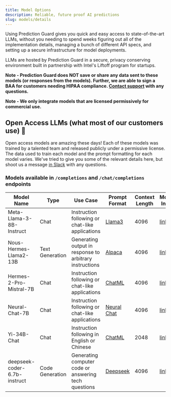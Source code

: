 ```yaml
---
title: Model Options
description: Reliable, future proof AI predictions
slug: models/details
---
```


Using Prediction Guard gives you quick and easy access to state-of-the-art LLMs, without you needing to spend weeks figuring out all of the implementation details, managing a bunch of different API specs, and setting up a secure infrastructure for model deployments.

LLMs are hosted by Prediction Guard in a secure, privacy conserving environment built in partnership with Intel's Liftoff program for startups.

**Note - Prediction Guard does NOT save or share any data sent to these models (or responses from the models). Further, we are able to sign a BAA for customers needing HIPAA compliance. [Contact support](support) with any questions.**

**Note - We only integrate models that are licensed permissively for commercial use.**

## Open Access LLMs (what most of our customers use) 🚀

Open access models are amazing these days! Each of these models was trained by a talented team and released publicly under a permissive license. The data used to train each model and the prompt formatting for each model varies. We've tried to give you some of the relevant details here, but shoot us a message [in Slack](support) with any questions.

### Models available in `/completions` and `/chat/completions` endpoints

| Model Name                   | Type            | Use Case                                                | Prompt Format                      | Context Length | More Info                                                               |
| ---------------------------- | --------------- | ------------------------------------------------------- | ---------------------------------- | -------------- | ----------------------------------------------------------------------- |
| Meta-Llama-3-8B-Instruct     | Chat            | Instruction following or chat-like applications         | [Llama3](prompts#llama3)           | 4096           | [link](https://huggingface.co/meta-llama/Meta-Llama-3-8B-Instruct)      |
| Nous-Hermes-Llama2-13B       | Text Generation | Generating output in response to arbitrary instructions | [Alpaca](prompts#alpaca)           | 4096           | [link](https://huggingface.co/NousResearch/Nous-Hermes-Llama2-13b)      |
| Hermes-2-Pro-Mistral-7B      | Chat            | Instruction following or chat-like applications         | [ChatML](prompts#chatml)           | 4096           | [link](https://huggingface.co/NousResearch/Hermes-2-Pro-Mistral-7B)     |
| Neural-Chat-7B               | Chat            | Instruction following or chat-like applications         | [Neural Chat](prompts#neural-chat) | 4096           | [link](https://huggingface.co/Intel/neural-chat-7b-v3-1)                |
| Yi-34B-Chat                  | Chat            | Instruction following in English or Chinese             | [ChatML](prompts#chatml)           | 2048           | [link](https://huggingface.co/01-ai/Yi-34B-Chat)                        |
| deepseek-coder-6.7b-instruct | Code Generation | Generating computer code or answering tech questions    | [Deepseek](prompts#deepseek)       | 4096           | [link](https://huggingface.co/deepseek-ai/deepseek-coder-6.7b-instruct) |